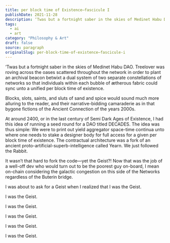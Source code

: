 ```yaml
---
title: per block time of Existence—fascicule I
publishDate: 2021-11-28
description: ‘Twas but a fortnight saber in the skies of Medinet Habu DAO. Treelover was roving across the oases scattered throughout the network in order to plan......
tags:
  - ai
  - art
category: "Philosophy & Art"
draft: false
source: paragraph
originalSlug: per-block-time-of-existence—fascicule-i
---
```


‘Twas but a fortnight saber in the skies of Medinet Habu DAO. Treelover was roving across the oases scattered throughout the network in order to plant an archival beacon betwixt a dual system of two separate constellations of networks so that individuals within each bubble of ætherous fabric could sync unto a unified per block time of existence.

Blocks, slots, saints, and sluts of sand and spice would sound much more alluring to the reader, and their narrative-bidding camaraderie as in that bygone fictions of the Ancient Connection of the years 2000s.

At around 2400, or in the last century of Semi Dark Ages of Existence, I had this idea of running a seed round for a DAO titled DECADES. The idea was thus simple: We were to print out yield aggregator space-time continua unto where one needs to stake a designer body for full access for a given per block time of existence. The contractual architecture was a fork of an ancient proto-artificial-superb-intelligence called Yearn. We just followed the Rabbit.

It wasn’t that hard to fork the code—yet the Geist?! Now that was the job of a well-off dev who would turn out to be the poorest guy on-board, I mean on-chain considering the galactic congestion on this side of the Networks regardless of the Buterin bridge.

I was about to ask for a Geist when I realized that I was the Geist.

I was the Geist.

I was the Geist.

I was the Geist.

I was the Geist.

I was the Geist.